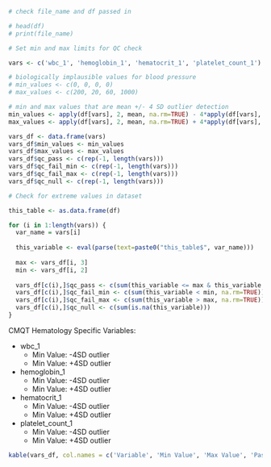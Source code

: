 
```r
# check file_name and df passed in 

# head(df)
# print(file_name)
```

```r
# Set min and max limits for QC check 

vars <- c('wbc_1', 'hemoglobin_1', 'hematocrit_1', 'platelet_count_1')

# biologically implausible values for blood pressure
# min_values <- c(0, 0, 0, 0) 
# max_values <- c(200, 20, 60, 1000)

# min and max values that are mean +/- 4 SD outlier detection
min_values <- apply(df[vars], 2, mean, na.rm=TRUE) - 4*apply(df[vars], 2, sd, na.rm=TRUE)
max_values <- apply(df[vars], 2, mean, na.rm=TRUE) + 4*apply(df[vars], 2, sd, na.rm=TRUE)

vars_df <- data.frame(vars)
vars_df$min_values <- min_values
vars_df$max_values <- max_values
vars_df$qc_pass <- c(rep(-1, length(vars)))
vars_df$qc_fail_min <- c(rep(-1, length(vars)))
vars_df$qc_fail_max <- c(rep(-1, length(vars)))
vars_df$qc_null <- c(rep(-1, length(vars)))
```

```r
# Check for extreme values in dataset

this_table <- as.data.frame(df)

for (i in 1:length(vars)) {
  var_name = vars[i]
  
  this_variable <- eval(parse(text=paste0("this_table$", var_name)))
  
  max <- vars_df[i, 3]
  min <- vars_df[i, 2]
  
  vars_df[c(i),]$qc_pass <- c(sum(this_variable <= max & this_variable >= min, na.rm=TRUE))
  vars_df[c(i),]$qc_fail_min <- c(sum(this_variable < min, na.rm=TRUE))
  vars_df[c(i),]$qc_fail_max <- c(sum(this_variable > max, na.rm=TRUE))
  vars_df[c(i),]$qc_null <- c(sum(is.na(this_variable)))
}
```

CMQT Hematology Specific Variables: 

- wbc_1
  - Min Value: -4SD outlier
  - Min Value: +4SD outlier
- hemoglobin_1
  - Min Value: -4SD outlier
  - Min Value: +4SD outlier
- hematocrit_1
  - Min Value: -4SD outlier
  - Min Value: +4SD outlier
- platelet_count_1
  - Min Value: -4SD outlier
  - Min Value: +4SD outlier
  
```r
kable(vars_df, col.names = c('Variable', 'Min Value', 'Max Value', 'Pass QC', 'Fail QC Min', 'Fail QC Max', 'Null Values'),  caption = "QC check for hematology variables")
```
